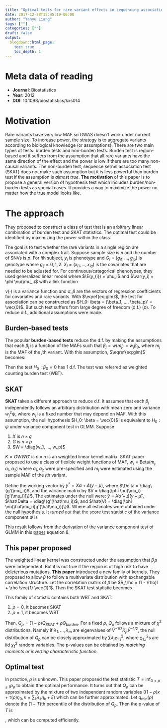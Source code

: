 ```yaml
---
title: "Optimal tests for rare variant effects in sequencing association studies"
date: 2017-12-28T15:45:19-06:00
author: "Yanyu Liang"
tags: [""]
categories: [""]
draft: false
output:
  blogdown::html_page:
    toc: true
    toc_depth: 1
---
```


$$
\newcommand\E{\text{E}}
\newcommand\nocr{\nonumber\\}
\newcommand\var{\text{Var}}
\newcommand\diag{\text{diag}}
$$

# Meta data of reading

* **Journal**: Biostatistics
* **Year**: 2012
* **DOI**: 10.1093/biostatistics/kxs014

# Motivation

Rare variants have very low MAF so GWAS doesn't work under current sample size. To increase power, the strategy is to aggregate variants according to biological knowledge (or assumptions). There are two main types of tests: burden tests and non-burden tests. Burden test is region-based and it suffers from the assumption that all rare variants have the same direction of the effect and the power is low if there are too many non-causal variants. The non-burden test, sequence kernel association test (SKAT) does not make such assumption but it is less powerful than burden test if the assumption is *almost true*. **The motivation** of this paper is to propose a general version of hypothesis test which includes burden/non-burden tests as special cases. It provides a way to maximize the power no matter how the true model looks like.

# The approach

They proposed to construct a class of test that is an arbitrary linear combination of burden test and SKAT statistics. The optimal test could be identified by maximizing the power within the class.

The goal is to test whether the rare variants in a single region are associated with a complex trait. Suppose sample size is $n$ and the number of SNVs is $p$. For $i$th subject, $y_i$ is phenotype and $G_i = (g_{i1}, ..., g_{ip})$ is genotype where $g_{ij} = 0, 1, 2$. $X_i = (x_{i1}, ..., x_{iq})$ is the covariates that are needed to be adjusted for. For continuous/categorical phenotypes, they used generalized linear model where $\E(y_{i}) = \mu_i$ and $\var(y_i) = \phi \nu(\mu_i)$ with a link function

  \begin{align}
    g(\mu_i) &= X_i \alpha + G_i \beta \label{eq:glm}
  \end{align}

$\nu(\cdot)$ is a variance function and $\alpha, \beta$ are the vectors of regression coefficients for covariates and rare variants. With $\eqref{eq:glm}$, the test for association can be constructed as $H_0: \beta = (\beta_1, ..., \beta_p)' = \vec{0}$. But such test suffers from large degree of freedom (d.f.) ($p$). To reduce d.f., additional assumptions were made.

## Burden-based tests

The popular **burden-based tests** reduce the d.f. by making the assumptions that each $\beta_j$ is a function of the MAFs such that $\beta_j = w(m_j) = w_j\beta_0$, where $m_j$ is the MAF of the $j$th variant. With this assumption, $\eqref{eq:glm}$ becomes:

  \begin{align}
    g(\mu_i) &= X_i \alpha + \beta_0 \sum_{j = 1}^p w_j g_{ij} \label{eq:burden}
  \end{align}

Then the test $H_0: \beta_0 = 0$ has 1 d.f. The test was referred as weighted counting burden test (WBT).

## SKAT

**SKAT** takes a different approach to reduce d.f. It assumes that each $\beta_j$ independently follows an arbitrary distribution with mean zero and variance $w_j^2 \psi$, where $w_j$ is a fixed number that may depend on MAF. With this assumption, the null hypothesis $H_0: \beta = \vec{0}$ is equivalent to $H_0: \psi$ under variance component test in GLMM. Suppose

  1. $X$ is $n \times q$
  2. $G$ is $n \times p$
  3. $W = \diag(w_1, ..., w_p)$

$K = GWWG'$ is $n \times n$  is an weighted linear kernel matrix. SKAT paper proposed to use a class of flexible weight functions of MAF, $w_j = \text{Beta}(m_j, a_1, a_2)$ where $a_1, a_2$ were pre-specified and $m_j$ were estimated using the sample MAF of the $j$th variant.

Define the working vector by $y^* = X\alpha + \Delta (y - \mu)$, where $\Delta = \diag\{g'(\mu_i))$, and the variance matrix by $V = \diag(\phi \nu(\mu_i)[g'(\mu_i)]\}$. The estimates under the null were: $\tilde{y} = X\hat\alpha + \hat\Delta (y - \hat\mu)$, $\hat\Delta = \diag\{g'(\hat\mu_i))$, and $\hat{V} = \diag(\phi \nu(\hat\mu_i)[g'(\hat\mu_i)]\}$. Where all estimates were obtained under the null hypothesis. It *turned out* that the score test statistic of the variance component $\psi$ is

  \begin{align}
    Q &= (\tilde{y} - X\alpha)' \hat{V}^{-1} K \hat{V}^{-1} (\tilde{y} - X\hat\alpha) \nocr
    &= (y - \hat\mu)' \hat\Delta \hat{V}^{-1} K \hat{V}^{-1} \hat\Delta (y - \hat\mu) \nonumber
  \end{align}

This result follows from the derivation of the variance component test of GLMM in this [paper](`r htmltools::HTML("{{< ref \"posts/variance-component-test-glmm-1997.html\" >}}")`) equation 8.

## This paper proposed

The weighted linear kernel was constructed under the assumption that $\beta_j$s were independent. But it is not true if the region is of high risk to have deleterious mutations. **This paper** introduced a new family of kernels. They proposed to allow $\beta$ to follow a multivariate distribution with exchangable correlation structure. Let the correlation matrix of $\beta$ be $R_\rho = (1 - \rho)I + \rho \vec{1} \vec{1}'$. Then the SKAT test statistic becomes

  \begin{align}
    Q_{\rho} = (y - \hat\mu)' \hat\Delta \hat{V}^{-1} K_\rho \hat{V}^{-1} \hat\Delta (y - \hat\mu) \nonumber
  \end{align}

This family of statistic contains both WBT and SKAT:

  1. $\rho = 0$, it becomes SKAT
  2. $\rho = 1$, it becomes WBT

Then, $Q_\rho = (1 - \rho) Q_{SKAT} + \rho Q_{burden}$. For a fixed $\rho$, $Q_\rho$ follows a mixture of $\chi^2$ distributions. Namely if $\lambda_1, ..., \lambda_m$ are eigenvalues of $\hat{V}^{-1/2}K_\rho\hat{V}^{-1/2}$, the null distribution of $Q_\rho$ can be closely approximated by $\sum \lambda_j \chi_{1, j}^2$, where $\chi_{1, j}^2$s are iid $\chi_1^2$ random variables. The p-values can be obtained by *matching moments or inverting characteristic function*.

## Optimal test

In practice, $\rho$ is unknown. This paper proposed the test statistic $T = \inf_{0 \le \rho \le 1} p_\rho$ to obtain tthe optimal performance. It turns out that $Q_\rho$ can be approximated by the mixture of two independent random variables ($(1 - \rho)\kappa + \tau(\rho)\eta_0, \kappa = \sum_k \lambda_k \eta_k + \xi$) which can be further approximated. Let $q_{\min}(\rho)$ denote the $(1 - T)$th percentile of the distribution of $Q_\rho$. Then the p-value of $T$ is

  \begin{align}
    1 - \Pr(Q_{\rho_1} &< q_{\min}(\rho_1), ..., Q_{\rho_b} < q_{\min}(\rho_b)) \nocr
    &= 1 - \E[\Pr(\kappa < \min\{(q_\min(\rho_nv) - \tau(\rho_\nu)\eta_0)/(1 - \rho_\nu)\})|\eta_0]
  \end{align}

, which can be computed efficiently. 
